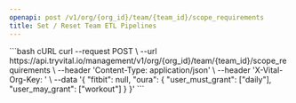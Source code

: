 ```yaml
---
openapi: post /v1/org/{org_id}/team/{team_id}/scope_requirements
title: Set / Reset Team ETL Pipelines
---
```



<OrgManagementAPI />


<RequestExample>
```bash cURL
curl --request POST \
  --url https://api.tryvital.io/management/v1/org/{org_id}/team/{team_id}/scope_requirements \
  --header 'Content-Type: application/json' \
  --header 'X-Vital-Org-Key: <api-key>' \
  --data '{
   "fitbit": null,
   "oura": {
        "user_must_grant": ["daily"],
        "user_may_grant": ["workout"]
   }
}'
```
</RequestExample>
